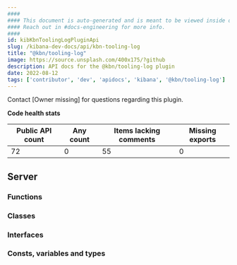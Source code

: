 ```yaml
---
####
#### This document is auto-generated and is meant to be viewed inside our experimental, new docs system.
#### Reach out in #docs-engineering for more info.
####
id: kibKbnToolingLogPluginApi
slug: /kibana-dev-docs/api/kbn-tooling-log
title: "@kbn/tooling-log"
image: https://source.unsplash.com/400x175/?github
description: API docs for the @kbn/tooling-log plugin
date: 2022-08-12
tags: ['contributor', 'dev', 'apidocs', 'kibana', '@kbn/tooling-log']
---
```




Contact [Owner missing] for questions regarding this plugin.

**Code health stats**

| Public API count  | Any count | Items lacking comments | Missing exports |
|-------------------|-----------|------------------------|-----------------|
| 72 | 0 | 55 | 0 |

## Server

### Functions
<DocDefinitionList data={kbnToolingLogObj.server.functions}/>

### Classes
<DocDefinitionList data={kbnToolingLogObj.server.classes}/>

### Interfaces
<DocDefinitionList data={kbnToolingLogObj.server.interfaces}/>

### Consts, variables and types
<DocDefinitionList data={kbnToolingLogObj.server.misc}/>

